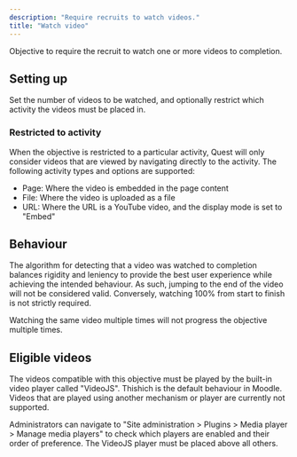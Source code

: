 ```yaml
---
description: "Require recruits to watch videos."
title: "Watch video"
---
```


Objective to require the recruit to watch one or more videos to completion.

## Setting up

Set the number of videos to be watched, and optionally restrict which activity the videos must be placed in.

### Restricted to activity

When the objective is restricted to a particular activity, Quest will only consider videos that are viewed by navigating directly to the activity. The following activity types and options are supported:

- Page: Where the video is embedded in the page content
- File: Where the video is uploaded as a file
- URL: Where the URL is a YouTube video, and the display mode is set to \"Embed\"

## Behaviour

The algorithm for detecting that a video was watched to completion balances rigidity and leniency to provide the best user experience while achieving the intended behaviour. As such, jumping to the end of the video will not be considered valid. Conversely, watching 100% from start to finish is not strictly required.

Watching the same video multiple times will not progress the objective multiple times.

## Eligible videos

The videos compatible with this objective must be played by the built-in video player called "VideoJS". Thishich is the default behaviour in Moodle. Videos that are played using another mechanism or player are currently not supported.

Administrators can navigate to "Site administration > Plugins > Media player > Manage media players" to check which players are enabled and their order of preference. The VideoJS player must be placed above all others.
